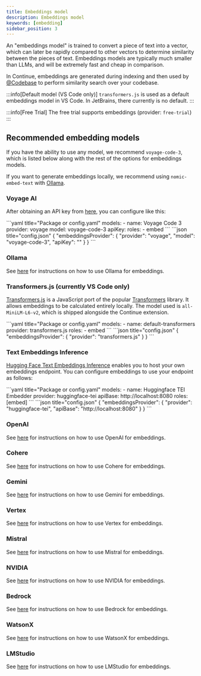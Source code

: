 ```yaml
---
title: Embeddings model
description: Embeddings model
keywords: [embedding]
sidebar_position: 3
---
```



An "embeddings model" is trained to convert a piece of text into a vector, which can later be rapidly compared to other vectors to determine similarity between the pieces of text. Embeddings models are typically much smaller than LLMs, and will be extremely fast and cheap in comparison.

In Continue, embeddings are generated during indexing and then used by [@Codebase](../deep-dives/codebase.mdx) to perform similarity search over your codebase.

:::info[Default model (VS Code only)]
`transformers.js` is used as a default embeddings model in VS Code. In JetBrains, there currently is no default.
:::

:::info[Free Trial]
The free trial supports embeddings (provider: `free-trial`)
:::

## Recommended embedding models

If you have the ability to use any model, we recommend `voyage-code-3`, which is listed below along with the rest of the options for embeddings models.

If you want to generate embeddings locally, we recommend using `nomic-embed-text` with [Ollama](../model-providers/top-level/ollama.mdx#embeddings-model).

### Voyage AI

After obtaining an API key from [here](https://www.voyageai.com/), you can configure like this:

<Tabs groupId="config-example">
    <TabItem value="yaml" label="YAML">
    ```yaml title="Package or config.yaml"
    models:
      - name: Voyage Code 3
        provider: voyage
        model: voyage-code-3
        apiKey: <YOUR_VOYAGE_API_KEY>
        roles: 
          - embed
    ```
    </TabItem>
    <TabItem value="json" label="JSON">
    ```json title="config.json"
    {
      "embeddingsProvider": {
        "provider": "voyage",
        "model": "voyage-code-3",
        "apiKey": "<YOUR_VOYAGE_API_KEY>"
      }
    }
    ```
    </TabItem>
</Tabs>

### Ollama

See [here](../model-providers/top-level/ollama.mdx#embeddings-model) for instructions on how to use Ollama for embeddings.

### Transformers.js (currently VS Code only)

[Transformers.js](https://huggingface.co/docs/transformers.js/index) is a JavaScript port of the popular [Transformers](https://huggingface.co/transformers/) library. It allows embeddings to be calculated entirely locally. The model used is `all-MiniLM-L6-v2`, which is shipped alongside the Continue extension.

<Tabs groupId="config-example">
    <TabItem value="yaml" label="YAML">
    ```yaml title="Package or config.yaml"
    models:
      - name: default-transformers
        provider: transformers.js
        roles:
          - embed
    ```
    </TabItem>
    <TabItem value="json" label="JSON">
    ```json title="config.json"
    {
      "embeddingsProvider": {
        "provider": "transformers.js"
      }
    }
    ```
    </TabItem>
</Tabs>

### Text Embeddings Inference

[Hugging Face Text Embeddings Inference](https://huggingface.co/docs/text-embeddings-inference/en/index) enables you to host your own embeddings endpoint. You can configure embeddings to use your endpoint as follows:

<Tabs groupId="config-example">
  <TabItem value="yaml" label="YAML">
  ```yaml title="Package or config.yaml"
  models:
    - name: Huggingface TEI Embedder
      provider: huggingface-tei
      apiBase: http://localhost:8080
      roles: [embed]
  ```
  </TabItem>
  <TabItem value="json" label="JSON">
  ```json title="config.json"
  {
    "embeddingsProvider": {
      "provider": "huggingface-tei",
      "apiBase": "http://localhost:8080"
    }
  }
  ```
  </TabItem>
</Tabs>

### OpenAI

See [here](../model-providers/top-level/openai.mdx#embeddings-model) for instructions on how to use OpenAI for embeddings.

### Cohere

See [here](../model-providers/more/cohere.mdx#embeddings-model) for instructions on how to use Cohere for embeddings.

### Gemini

See [here](../model-providers/top-level/gemini.mdx#embeddings-model) for instructions on how to use Gemini for embeddings.

### Vertex

See [here](../model-providers/top-level/vertexai.mdx#embeddings-model) for instructions on how to use Vertex for embeddings.

### Mistral

See [here](../model-providers/top-level/mistral.mdx#embeddings-model) for instructions on how to use Mistral for embeddings.

### NVIDIA

See [here](../model-providers/more/nvidia.mdx#embeddings-model) for instructions on how to use NVIDIA for embeddings.

### Bedrock

See [here](../model-providers/top-level/bedrock.mdx#embeddings-model) for instructions on how to use Bedrock for embeddings.

### WatsonX

See [here](../model-providers/more/watsonx.mdx#embeddings-model) for instructions on how to use WatsonX for embeddings.

### LMStudio

See [here](../model-providers/more/lmstudio.mdx#embeddings-model) for instructions on how to use LMStudio for embeddings.
